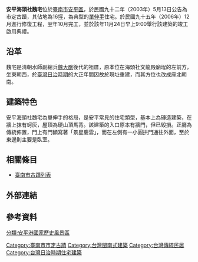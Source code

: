 {{coord|23.002362|120.16327|display=title}} 
{{tw monument
|name=安平海頭社魏宅
|formername=
|image=安平海頭社魏宅.JPG
|imagename=安平海頭社魏宅外觀
|othername=
|formalname=
|level=直轄市定古蹟
|class=宅第
|time={{TWN-JPN}}[[大正|大正]]年間（1930年代）{{r|文}}
|location={{ROC-TWN}}臺南市安平區安北路121巷16弄6號
|open=不開放（私人住宅）
|cost=
|website=
|reg_url =https://nchdb.boch.gov.tw/assets/overview/monument/20030513000019
}}
'''安平海頭社魏宅'''位於[[臺南市|臺南市]][[安平區|安平區]]，於民國九十二年（2003年）5月13日公告為市定古蹟，其佔地為16[[坪|坪]]{{r|文}}，為典型的[[單伸手|單伸手]]住宅{{r|傅}}。於民國九十五年（2006年）12月進行修復工程，翌年10月完工，並於該年11月24日早上9:00舉行該建築的竣工啟用典禮。

== 沿革 ==
魏宅是清朝水師副總兵[[魏大猷|魏大猷]]後代的祖厝，原本位在海頭社文龍殿廟埕的左前方，坐東朝西，於[[臺灣日治時期|臺灣日治時期]]的大正年間因故於現址重建，而其方位也改成座北朝南{{r|傅}}。

== 建築特色 ==
安平海頭社魏宅為單伸手的格局，是安平常見的住宅類型，基本上為磚造建築，在牆上抹有蚵灰，屋頂為硬山頂馬背{{r|傅}}。該建築的入口原本有牆門，但已毀損。正廳為傳統佈置，門上有門額寫著「景星慶雲」，而在左側有一小圓拱門通往外面，至於東邊則主要是臥室{{r|傅}}。

== 相關條目 ==
*[[臺南市古蹟列表|臺南市古蹟列表]]

== 外部連結 ==

== 參考資料 ==
{{reflist|refs=
<ref name="傅">{{cite book|author=傅朝卿 |title=台南市古蹟與歷史建築總覽 |publisher=台灣建築與文化資產出版社 |location=台南市 |isbn=957-30880-4-5 |date=2001年11月}}</ref>
<ref name="文">[https://nchdb.boch.gov.tw/assets/advanceSearch/monument/20030513000019 安平海頭社魏宅] {{Wayback|url=https://nchdb.boch.gov.tw/assets/advanceSearch/monument/20030513000019 |date=20190502080644 }}.文化部文化資產局</ref>
}}
{{臺南市古蹟}}
{{台灣直轄市定古蹟}}
[[Category:臺南市市定古蹟|Category:臺南市市定古蹟]]
[[分類:安平港國家歷史風景區|分類:安平港國家歷史風景區]]
[[Category:台灣閩南式建築|Category:台灣閩南式建築]]
[[Category:台灣傳統民居|Category:台灣傳統民居]]
[[Category:台灣日治時期住宅建築|Category:台灣日治時期住宅建築]]